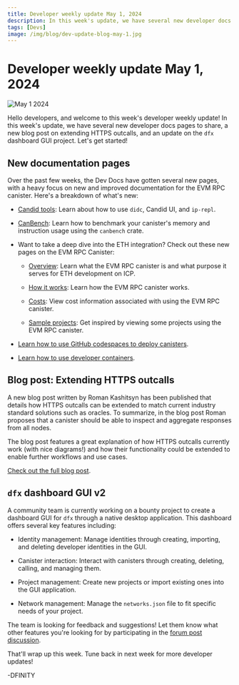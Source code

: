 ```yaml
---
title: Developer weekly update May 1, 2024
description: In this week's update, we have several new developer docs pages to share, a new blog post on extending HTTPS outcalls, and an update on the dfx dashboard GUI project.
tags: [Devs]
image: /img/blog/dev-update-blog-may-1.jpg
---
```


# Developer weekly update May 1, 2024

![May 1 2024](../../static/img/blog/dev-update-blog-may-1.jpg)

Hello developers, and welcome to this week's developer weekly update! In this week's update, we have several new developer docs pages to share, a new blog post on extending HTTPS outcalls, and an update on the `dfx` dashboard GUI project. Let's get started!

## New documentation pages

Over the past few weeks, the Dev Docs have gotten several new pages, with a heavy focus on new and improved documentation for the EVM RPC canister. Here's a breakdown of what's new:

- [Candid tools](/docs/building-apps/interact-with-canisters/candid/candid-tools): Learn about how to use `didc`, Candid UI, and `ip-repl`.

- [CanBench](/docs/building-apps/developer-tools/canbench): Learn how to benchmark your canister's memory and instruction usage using the `canbench` crate.

- Want to take a deep dive into the ETH integration? Check out these new pages on the EVM RPC Canister:

    - [Overview](/docs/building-apps/chain-fusion/ethereum/evm-rpc/overview): Learn what the EVM RPC canister is and what purpose it serves for ETH development on ICP.

    - [How it works](/docs/building-apps/chain-fusion/ethereum/evm-rpc/how-it-works): Learn how the EVM RPC canister works.

    - [Costs](/docs/building-apps/chain-fusion/ethereum/evm-rpc/costs): View cost information associated with using the EVM RPC canister.

    - [Sample projects](/docs/building-apps/chain-fusion/ethereum/evm-rpc/samples): Get inspired by viewing some projects using the EVM RPC canister.

- [Learn how to use GitHub codespaces to deploy canisters](/docs/building-apps/developer-tools/icp-ninja).

- [Learn how to use developer containers](/docs/building-apps/developer-tools/icp-ninja).

## Blog post: Extending HTTPS outcalls

A new blog post written by Roman Kashitsyn has been published that details how HTTPS outcalls can be extended to match current industry standard solutions such as oracles. To summarize, in the blog post Roman proposes that a canister should be able to inspect and aggregate responses from all nodes.

The blog post features a great explanation of how HTTPS outcalls currently work (with nice diagrams!) and how their functionality could be extended to enable further workflows and use cases.

[Check out the full blog post](https://mmapped.blog/posts/27-extending-https-outcalls).

## `dfx` dashboard GUI v2

A community team is currently working on a bounty project to create a dashboard GUI for `dfx` through a native desktop application. This dashboard offers several key features including:

- Identity management: Manage identities through creating, importing, and deleting developer identities in the GUI.

- Canister interaction: Interact with canisters through creating, deleting, calling, and managing them.

- Project management: Create new projects or import existing ones into the GUI application.

- Network management: Manage the `networks.json` file to fit specific needs of your project.

The team is looking for feedback and suggestions! Let them know what other features you're looking for by participating in the [forum post discussion](https://forum.dfinity.org/t/dfx-dashboard-gui-v2-new-features/29975).

That'll wrap up this week. Tune back in next week for more developer updates!

-DFINITY
